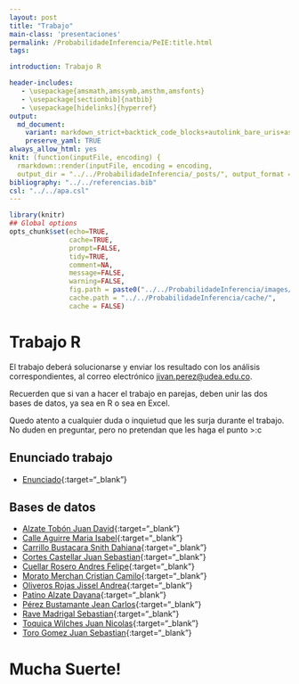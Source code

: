 ```yaml
---
layout: post
title: "Trabajo"
main-class: 'presentaciones'
permalink: /ProbabilidadeInferencia/PeIE:title.html
tags:

introduction: Trabajo R

header-includes:
   - \usepackage{amsmath,amssymb,amsthm,amsfonts}
   - \usepackage[sectionbib]{natbib}
   - \usepackage[hidelinks]{hyperref}
output:
  md_document:
    variant: markdown_strict+backtick_code_blocks+autolink_bare_uris+ascii_identifiers+tex_math_single_backslash
    preserve_yaml: TRUE
always_allow_html: yes   
knit: (function(inputFile, encoding) {
  rmarkdown::render(inputFile, encoding = encoding,
  output_dir = "../../ProbabilidadeInferencia/_posts/", output_format = "all"  ) })
bibliography: "../../referencias.bib"
csl: "../../apa.csl"
---
```


```r
library(knitr)
## Global options
opts_chunk$set(echo=TRUE,
               cache=TRUE,
               prompt=FALSE,
               tidy=TRUE,
               comment=NA,
               message=FALSE,
               warning=FALSE,
               fig.path = paste0("../../ProbabilidadeInferencia/images/", "Trabajo"),
               cache.path = "../../ProbabilidadeInferencia/cache/",
               cache = FALSE)
```

# Trabajo R
El trabajo deberá solucionarse y enviar los resultado con los análisis correspondientes, al correo electrónico <a target="_blank" href="mailto:jivan.perez@udea.edu.co"> jivan.perez@udea.edu.co</a>.

Recuerden que si van a hacer el trabajo en parejas, deben unir las dos bases de datos, ya sea en R o sea en Excel.

Quedo atento a cualquier duda o inquietud que les surja durante el trabajo. No duden en preguntar, pero no pretendan que les haga el punto >:c

## Enunciado trabajo 
* [Enunciado](https://github.com/jiperezga/jiperezga.github.io/raw/master/Dataset/Trabajo/TrabajoR.docx){:target="_blank"}

## Bases de datos 

* [Alzate Tobón Juan David](https://github.com/jiperezga/jiperezga.github.io/raw/master/Dataset/Trabajo/T1035431577.xlsx){:target="_blank"}
* [Calle Aguirre Maria Isabel](https://github.com/jiperezga/jiperezga.github.io/raw/master/Dataset/Trabajo/T1000874708.xlsx){:target="_blank"}
* [Carrillo Bustacara Snith Dahiana](https://github.com/jiperezga/jiperezga.github.io/raw/master/Dataset/Trabajo/T1000444226.xlsx){:target="_blank"}
* [Cortes Castellar Juan Sebastian](https://github.com/jiperezga/jiperezga.github.io/raw/master/Dataset/Trabajo/T1002192358.xlsx){:target="_blank"}
* [Cuellar Rosero Andres Felipe](https://github.com/jiperezga/jiperezga.github.io/raw/master/Dataset/Trabajo/T1083929142.xlsx){:target="_blank"}
* [Morato Merchan Cristian Camilo](https://github.com/jiperezga/jiperezga.github.io/raw/master/Dataset/Trabajo/T1000005584.xlsx){:target="_blank"}
* [Oliveros Rojas Jissel Andrea](https://github.com/jiperezga/jiperezga.github.io/raw/master/Dataset/Trabajo/T1007501383.xlsx){:target="_blank"}
* [Patino Alzate Dayana](https://github.com/jiperezga/jiperezga.github.io/raw/master/Dataset/Trabajo/T1007242641.xlsx){:target="_blank"}
* [Pérez Bustamante Jean Carlos](https://github.com/jiperezga/jiperezga.github.io/raw/master/Dataset/Trabajo/T1007253142.xlsx){:target="_blank"}
* [Rave Madrigal Sebastian](https://github.com/jiperezga/jiperezga.github.io/raw/master/Dataset/Trabajo/T1001369225.xlsx){:target="_blank"}
* [Toquica Wilches Juan Nicolas](https://github.com/jiperezga/jiperezga.github.io/raw/master/Dataset/Trabajo/T1020837722.xlsx){:target="_blank"}
* [Toro Gomez Juan Sebastian](https://github.com/jiperezga/jiperezga.github.io/raw/master/Dataset/Trabajo/T1000534917.xlsx){:target="_blank"}

<h1> Mucha Suerte! </h1>
